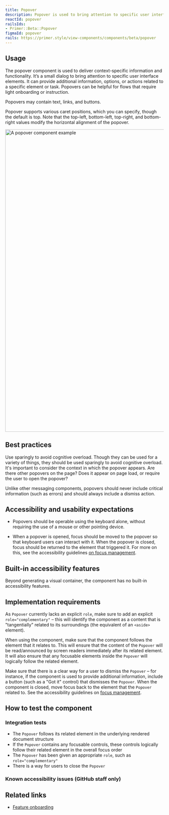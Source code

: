 ```yaml
---
title: Popover
description: Popover is used to bring attention to specific user interface elements.
reactId: popover
railsIds:
- Primer::Beta::Popover
figmaId: popover
rails: https://primer.style/view-components/components/beta/popover
---
```



## Usage

The popover component is used to deliver context-specific information and functionality. It’s a small dialog to bring attention to specific user interface elements. It can provide additional information, options, or actions related to a specific element or task. Popovers can be helpful for flows that require light onboarding or instruction.

Popovers may contain text, links, and buttons.

Popover supports various caret positions, which you can specify, though the default is top. Note that the top-left, bottom-left, top-right, and bottom-right values modify the horizontal alignment of the popover.

<img
  src="https://user-images.githubusercontent.com/586552/227022626-625dad35-47d5-46ac-ba64-3c1285a37410.png"
  role="presentation"
  width="960"
  alt="A popover component example"
/>

## Best practices

Use sparingly to avoid cognitive overload. Though they can be used for a variety of things, they should be used sparingly to avoid cognitive overload. It's important to consider the context in which the popover appears. Are there other popovers on the page? Does it appear on page load, or require the user to open the popover?

Unlike other messaging components, popovers should never include critical information (such as errors) and should always include a dismiss action.

## Accessibility and usability expectations

- Popovers should be operable using the keyboard alone, without requiring the use of a mouse or other pointing device.

- When a popover is opened, focus should be moved to the popover so that keyboard users can interact with it. When the popover is closed, focus should be returned to the element that triggered it. For more on this, see the accessibility guidelines [on focus management](/guides/accessibility/focus-management).

## Built-in accessibility features

Beyond generating a visual container, the component has no built-in accessibility features.

## Implementation requirements

As `Popover` currently lacks an explicit `role`, make sure to add an explicit `role="complementary"` – this will identify the component as a content that is "tangentially" related to its surroundings (the equivalent of an `<aside>` element).

When using the component, make sure that the component follows the element that it relates to. This will ensure that the content of the `Popover` will be read/announced by screen readers immediately after its related element. It will also ensure that any focusable elements inside the `Popover` will logically follow the related element.

Make sure that there is a clear way for a user to dismiss the `Popover` – for instance, if the component is used to provide additional information, include a button (such as a "Got it" control) that dismisses the `Popover`. When the component is closed, move focus back to the element that the `Popover` related to. See the accessibility guidelines on [focus management](https://primer.style/guides/accessibility/focus-management).

## How to test the component

### Integration tests

- The `Popover` follows its related element in the underlying rendered document structure
- If the `Popover` contains any focusable controls, these controls logically follow their related element in the overall focus order
- The `Popover` has been given an appropriate `role`, such as `role="complementary"`
- There is a way for users to close the `Popover`

### Known accessibility issues (GitHub staff only)

 <AccessibilityLink label="Popover"/>

## Related links

- [Feature onboarding](../ui-patterns/feature-onboarding)
